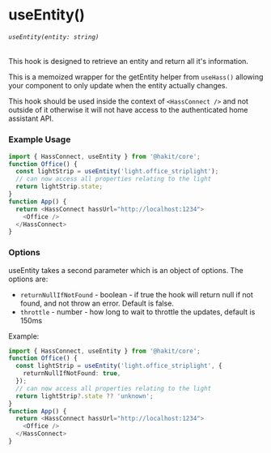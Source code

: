 
<Meta title="HOOKS/useEntity" />

# useEntity()
###### `useEntity(entity: string)`
This hook is designed to retrieve an entity and return all it's information.

This is a memoized wrapper for the getEntity helper from `useHass()` allowing your component to only update
when the entity actually changes.

This hook should be used inside the context of `<HassConnect />` and not outside of it otherwise it will not have access to
the authenticated home assistant API.


### Example Usage

```ts
import { HassConnect, useEntity } from '@hakit/core';
function Office() {
  const lightStrip = useEntity('light.office_striplight');
  // can now access all properties relating to the light
  return lightStrip.state;
}
function App() {
  return <HassConnect hassUrl="http://localhost:1234">
    <Office />
  </HassConnect>
}

```

### Options
useEntity takes a second parameter which is an object of options.
The options are:
- `returnNullIfNotFound` - boolean - if true the hook will return null if not found, and not throw an error. Default is false.
- `throttle` - number - how long to wait to throttle the updates, default is 150ms

Example:

```ts
import { HassConnect, useEntity } from '@hakit/core';
function Office() {
  const lightStrip = useEntity('light.office_striplight', {
    returnNullIfNotFound: true,
  });
  // can now access all properties relating to the light
  return lightStrip?.state ?? 'unknown';
}
function App() {
  return <HassConnect hassUrl="http://localhost:1234">
    <Office />
  </HassConnect>
}
```
